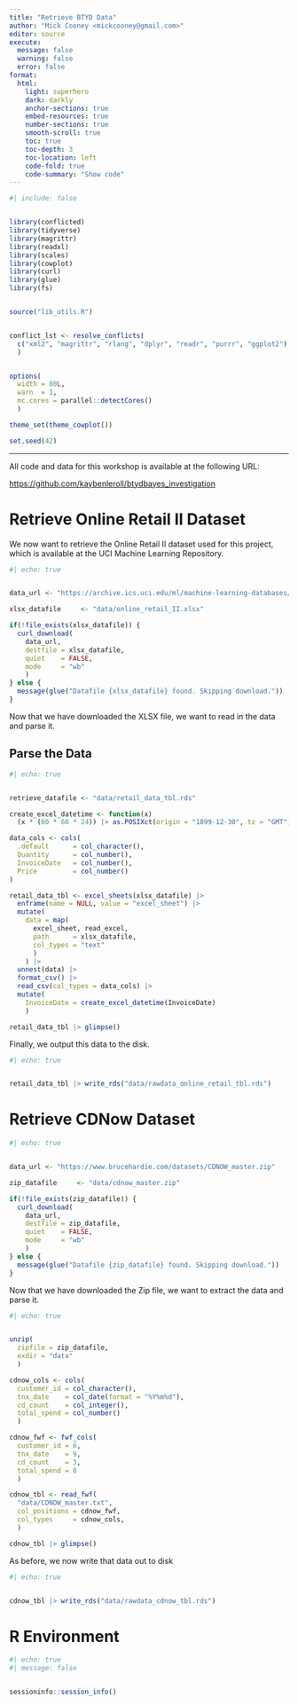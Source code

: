 ```yaml
---
title: "Retrieve BTYD Data"
author: "Mick Cooney <mickcooney@gmail.com>"
editor: source
execute:
  message: false
  warning: false
  error: false
format:
  html:
    light: superhero
    dark: darkly
    anchor-sections: true
    embed-resources: true
    number-sections: true
    smooth-scroll: true
    toc: true
    toc-depth: 3
    toc-location: left
    code-fold: true
    code-summary: "Show code"
---
```


```r
#| include: false


library(conflicted)
library(tidyverse)
library(magrittr)
library(readxl)
library(scales)
library(cowplot)
library(curl)
library(glue)
library(fs)


source("lib_utils.R")


conflict_lst <- resolve_conflicts(
  c("xml2", "magrittr", "rlang", "dplyr", "readr", "purrr", "ggplot2")
  )


options(
  width = 80L,
  warn  = 1,
  mc.cores = parallel::detectCores()
  )

theme_set(theme_cowplot())

set.seed(42)
```



---


All code and data for this workshop is available at the following URL:

<https://github.com/kaybenleroll/btydbayes_investigation>



# Retrieve Online Retail II Dataset

We now want to retrieve the Online Retail II dataset used for this project,
which is available at the UCI Machine Learning Repository.

```r
#| echo: true


data_url <- "https://archive.ics.uci.edu/ml/machine-learning-databases/00502/online_retail_II.xlsx"

xlsx_datafile     <- "data/online_retail_II.xlsx"

if(!file_exists(xlsx_datafile)) {
  curl_download(
    data_url,
    destfile = xlsx_datafile,
    quiet    = FALSE,
    mode     = "wb"
    )
} else {
  message(glue("Datafile {xlsx_datafile} found. Skipping download."))
}
```

Now that we have downloaded the XLSX file, we want to read in the data and
parse it.


## Parse the Data


```r
#| echo: true


retrieve_datafile <- "data/retail_data_tbl.rds"

create_excel_datetime <- function(x)
  (x * (60 * 60 * 24)) |> as.POSIXct(origin = "1899-12-30", tz = "GMT")

data_cols <- cols(
  .default      = col_character(),
  Quantity      = col_number(),
  InvoiceDate   = col_number(),
  Price         = col_number()
)

retail_data_tbl <- excel_sheets(xlsx_datafile) |>
  enframe(name = NULL, value = "excel_sheet") |>
  mutate(
    data = map(
      excel_sheet, read_excel,
      path      = xlsx_datafile,
      col_types = "text"
      )
    ) |>
  unnest(data) |>
  format_csv() |>
  read_csv(col_types = data_cols) |>
  mutate(
    InvoiceDate = create_excel_datetime(InvoiceDate)
    )

retail_data_tbl |> glimpse()
```


Finally, we output this data to the disk.

```r
#| echo: true


retail_data_tbl |> write_rds("data/rawdata_online_retail_tbl.rds")
```


# Retrieve CDNow Dataset

```r
#| echo: true


data_url <- "https://www.brucehardie.com/datasets/CDNOW_master.zip"

zip_datafile     <- "data/cdnow_master.zip"

if(!file_exists(zip_datafile)) {
  curl_download(
    data_url,
    destfile = zip_datafile,
    quiet    = FALSE,
    mode     = "wb"
    )
} else {
  message(glue("Datafile {zip_datafile} found. Skipping download."))
}
```

Now that we have downloaded the Zip file, we want to extract the data and parse
it.

```r
#| echo: true


unzip(
  zipfile = zip_datafile,
  exdir = "data"
  )

cdnow_cols <- cols(
  customer_id = col_character(),
  tnx_date    = col_date(format = "%Y%m%d"),
  cd_count    = col_integer(),
  total_spend = col_number()
  )

cdnow_fwf <- fwf_cols(
  customer_id = 6,
  tnx_date    = 9,
  cd_count    = 3,
  total_spend = 8
  )

cdnow_tbl <- read_fwf(
  "data/CDNOW_master.txt",
  col_positions = cdnow_fwf,
  col_types     = cdnow_cols,
  )

cdnow_tbl |> glimpse()
```

As before, we now write that data out to disk

```r
#| echo: true


cdnow_tbl |> write_rds("data/rawdata_cdnow_tbl.rds")
```


# R Environment

```r
#| echo: true
#| message: false


sessioninfo::session_info()
```
